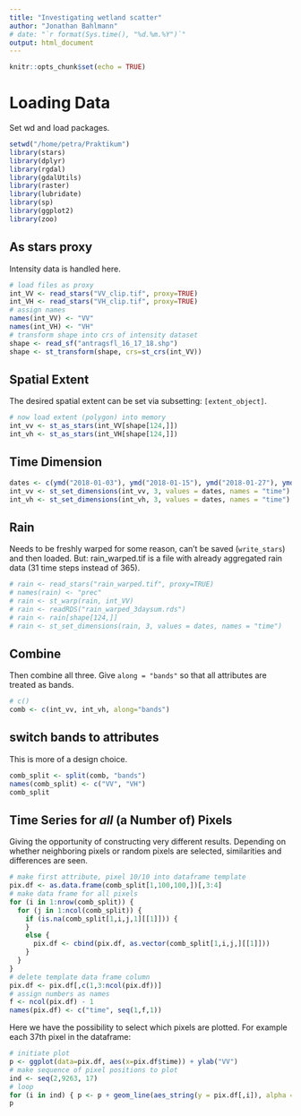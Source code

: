 ```yaml
---
title: "Investigating wetland scatter"
author: "Jonathan Bahlmann"
# date: "`r format(Sys.time(), "%d.%m.%Y")`"
output: html_document
---
```


```r
knitr::opts_chunk$set(echo = TRUE)
```

# Loading Data
Set wd and load packages.
```r
setwd("/home/petra/Praktikum")
library(stars)
library(dplyr)
library(rgdal)
library(gdalUtils)
library(raster)
library(lubridate)
library(sp)
library(ggplot2)
library(zoo)
```

## As stars proxy
Intensity data is handled here.
```r
# load files as proxy
int_VV <- read_stars("VV_clip.tif", proxy=TRUE)
int_VH <- read_stars("VH_clip.tif", proxy=TRUE)
# assign names
names(int_VV) <- "VV"
names(int_VH) <- "VH"
# transform shape into crs of intensity dataset
shape <- read_sf("antragsfl_16_17_18.shp")
shape <- st_transform(shape, crs=st_crs(int_VV))
```

## Spatial Extent
The desired spatial extent can be set via subsetting: `[extent_object]`.
```r
# now load extent (polygon) into memory
int_vv <- st_as_stars(int_VV[shape[124,]])
int_vh <- st_as_stars(int_VH[shape[124,]])
```

## Time Dimension
```r
dates <- c(ymd("2018-01-03"), ymd("2018-01-15"), ymd("2018-01-27"), ymd("2018-02-08"), ymd("2018-02-20"), ymd("2018-03-04"), ymd("2018-03-16"), ymd("2018-03-28"), ymd("2018-04-09"), ymd("2018-04-21"), ymd("2018-05-03"), ymd("2018-05-15"), ymd("2018-05-27"), ymd("2018-06-08"), ymd("2018-06-20"), ymd("2018-07-02"), ymd("2018-07-14"), ymd("2018-07-26"), ymd("2018-08-07"), ymd("2018-08-19"), ymd("2018-08-31"), ymd("2018-09-12"), ymd("2018-09-24"), ymd("2018-10-06"), ymd("2018-10-18"), ymd("2018-10-30"), ymd("2018-11-11"), ymd("2018-11-23"), ymd("2018-12-05"), ymd("2018-12-17"), ymd("2018-12-29"))
int_vv <- st_set_dimensions(int_vv, 3, values = dates, names = "time")
int_vh <- st_set_dimensions(int_vh, 3, values = dates, names = "time")
```

## Rain
Needs to be freshly warped for some reason, can't be saved (`write_stars`) and then loaded. But: rain_warped.tif is a file with already aggregated rain data (31 time steps instead of 365).
```r
# rain <- read_stars("rain_warped.tif", proxy=TRUE)
# names(rain) <- "prec"
# rain <- st_warp(rain, int_VV)
# rain <- readRDS("rain_warped_3daysum.rds")
# rain <- rain[shape[124,]]
# rain <- st_set_dimensions(rain, 3, values = dates, names = "time")
```
## Combine
Then combine all three. Give `along = "bands"` so that all attributes are treated as bands.
```r
# c()
comb <- c(int_vv, int_vh, along="bands")
```
## switch bands to attributes
This is more of a design choice.
```r
comb_split <- split(comb, "bands")
names(comb_split) <- c("VV", "VH")
comb_split
```

## Time Series for *all* (a Number of) Pixels
Giving the opportunity of constructing very different results. Depending on whether neighboring pixels or random pixels are selected, similarities and differences are seen.
```r
# make first attribute, pixel 10/10 into dataframe template
pix.df <- as.data.frame(comb_split[1,100,100,])[,3:4]
# make data frame for all pixels
for (i in 1:nrow(comb_split)) {
  for (j in 1:ncol(comb_split)) {
    if (is.na(comb_split[1,i,j,1][[1]])) {
    }
    else {
      pix.df <- cbind(pix.df, as.vector(comb_split[1,i,j,][[1]]))
    }
  }
}
# delete template data frame column
pix.df <- pix.df[,c(1,3:ncol(pix.df))]
# assign numbers as names
f <- ncol(pix.df) - 1
names(pix.df) <- c("time", seq(1,f,1))
```

Here we have the possibility to select which pixels are plotted. For example each 37th pixel in the dataframe:

```r
# initiate plot
p <- ggplot(data=pix.df, aes(x=pix.df$time)) + ylab("VV")
# make sequence of pixel positions to plot
ind <- seq(2,9263, 17)
# loop
for (i in ind) { p <- p + geom_line(aes_string(y = pix.df[,i]), alpha = 0.1) }
p
```